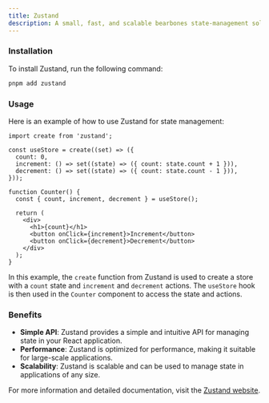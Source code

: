 ```yaml
---
title: Zustand
description: A small, fast, and scalable bearbones state-management solution for React applications. It provides a simple and efficient way to manage state in your application.
---
```


### Installation

To install Zustand, run the following command:

```sh title="Terminal"
pnpm add zustand
```

### Usage

Here is an example of how to use Zustand for state management:

```tsx title="counter.tsx"
import create from 'zustand';

const useStore = create((set) => ({
  count: 0,
  increment: () => set((state) => ({ count: state.count + 1 })),
  decrement: () => set((state) => ({ count: state.count - 1 })),
}));

function Counter() {
  const { count, increment, decrement } = useStore();

  return (
    <div>
      <h1>{count}</h1>
      <button onClick={increment}>Increment</button>
      <button onClick={decrement}>Decrement</button>
    </div>
  );
}
```

In this example, the `create` function from Zustand is used to create a store with a `count` state and `increment` and `decrement` actions. The `useStore` hook is then used in the `Counter` component to access the state and actions.

### Benefits

- <Icon icon="check" iconType="solid" /> **Simple API**: Zustand provides a simple and intuitive API for managing state in your React application.
- <Icon icon="check" iconType="solid" /> **Performance**: Zustand is optimized for performance, making it suitable for large-scale applications.
- <Icon icon="check" iconType="solid" /> **Scalability**: Zustand is scalable and can be used to manage state in applications of any size.

For more information and detailed documentation, visit the [Zustand website](https://zustand.docs.pmnd.rs/guides/nextjs).
